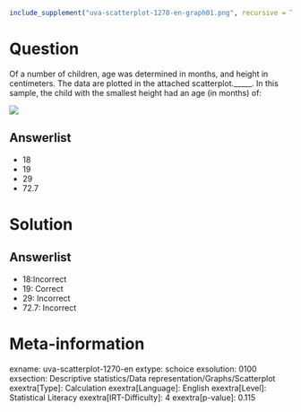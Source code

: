 ```r
include_supplement("uva-scatterplot-1270-en-graph01.png", recursive = TRUE)
```

Question
========

Of a number of children, age was determined in months, and height in centimeters. The data are plotted in the attached scatterplot._____. In this sample, the child with the smallest height had an age (in months) of:

![](uva-scatterplot-1270-en-graph01.png)

Answerlist
----------

* 18
* 19
* 29
* 72.7

Solution
========

Answerlist
----------

* 18:Incorrect
* 19: Correct
* 29: Incorrect
* 72.7: Incorrect

Meta-information
================
exname: uva-scatterplot-1270-en
extype: schoice
exsolution: 0100
exsection: Descriptive statistics/Data representation/Graphs/Scatterplot
exextra[Type]: Calculation
exextra[Language]: English
exextra[Level]: Statistical Literacy
exextra[IRT-Difficulty]: 4
exextra[p-value]: 0.115
